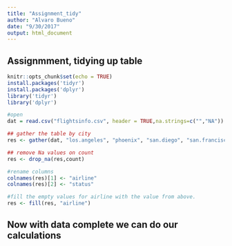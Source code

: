 ```yaml
---
title: "Assignment_tidy"
author: "Alvaro Bueno"
date: "9/30/2017"
output: html_document
---
```

## Assignmment, tidying up table
```r
knitr::opts_chunk$set(echo = TRUE)
install.packages('tidyr')
install.packages('dplyr')
library('tidyr')
library('dplyr')
```

```r
#open
dat = read.csv("flightsinfo.csv", header = TRUE,na.strings=c("","NA"))

## gather the table by city
res <- gather(dat, "los.angeles", "phoenix", "san.diego", "san.francisco", "seattle", key="city", value="count")

## remove Na values on count
res <- drop_na(res,count)

#rename columns
colnames(res)[1] <- "airline"
colnames(res)[2] <- "status"

#fill the empty values for airline with the value from above.
res <- fill(res, "airline")


```

## Now with data complete we can do our calculations

```r
```
